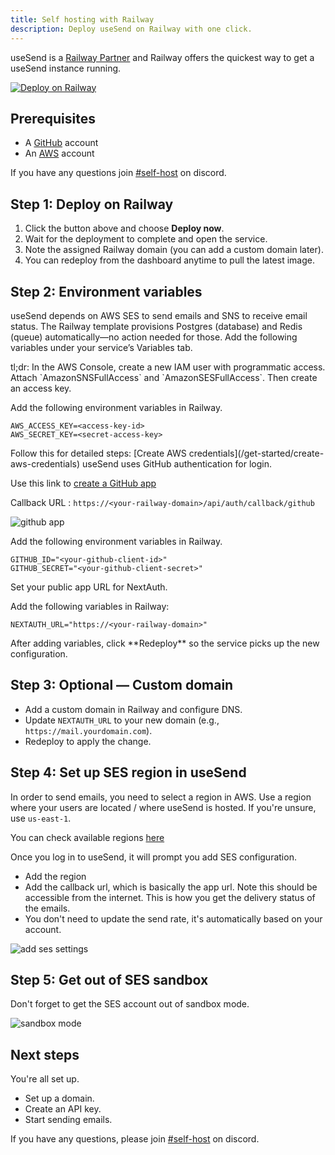 ```yaml
---
title: Self hosting with Railway
description: Deploy useSend on Railway with one click.
---
```


useSend is a [Railway Partner](https://railway.app/partners?utm_medium=integration&utm_source=docs&utm_campaign=usesend) and Railway offers the quickest way to get a useSend instance running.

[![Deploy on Railway](https://railway.app/button.svg)](https://railway.com/deploy/usesend?utm_medium=integration&utm_source=docs&utm_campaign=usesend)

## Prerequisites

- A [GitHub](https://github.com) account
- An [AWS](https://aws.amazon.com) account

If you have any questions join [#self-host](https://discord.gg/gbsvjb9MqV) on discord.

## Step 1: Deploy on Railway

1. Click the button above and choose **Deploy now**.
2. Wait for the deployment to complete and open the service.
3. Note the assigned Railway domain (you can add a custom domain later).
4. You can redeploy from the dashboard anytime to pull the latest image.

## Step 2: Environment variables

useSend depends on AWS SES to send emails and SNS to receive email status. The Railway template provisions Postgres (database) and Redis (queue) automatically—no action needed for those. Add the following variables under your service’s Variables tab.

<Steps>
  <Step title="AWS credentials">
  tl;dr: In the AWS Console, create a new IAM user with programmatic access. Attach `AmazonSNSFullAccess` and `AmazonSESFullAccess`. Then create an access key.

Add the following environment variables in Railway.

```env
AWS_ACCESS_KEY=<access-key-id>
AWS_SECRET_KEY=<secret-access-key>
```

<Tip>
  Follow this for detailed steps: [Create AWS
  credentials](/get-started/create-aws-credentials)
</Tip>
  </Step>

  <Step title="GitHub app credentials for login">
  useSend uses GitHub authentication for login.

Use this link to [create a GitHub app](https://docs.github.com/en/apps/creating-github-apps/about-creating-github-apps/about-creating-github-apps)

Callback URL : `https://<your-railway-domain>/api/auth/callback/github`

![github app](/images/github-callback.png)

Add the following environment variables in Railway.

```env
GITHUB_ID="<your-github-client-id>"
GITHUB_SECRET="<your-github-client-secret>"
```

  </Step>

  <Step title="NextAuth URL">
  Set your public app URL for NextAuth.

Add the following variables in Railway:

```env
NEXTAUTH_URL="https://<your-railway-domain>"
```

  </Step>
</Steps>

<Tip>
  After adding variables, click **Redeploy** so the service picks up the new
  configuration.
</Tip>

## Step 3: Optional — Custom domain

- Add a custom domain in Railway and configure DNS.
- Update `NEXTAUTH_URL` to your new domain (e.g., `https://mail.yourdomain.com`).
- Redeploy to apply the change.

## Step 4: Set up SES region in useSend

In order to send emails, you need to select a region in AWS. Use a region where your users are located / where useSend is hosted. If you're unsure, use `us-east-1`.

You can check available regions [here](https://docs.aws.amazon.com/general/latest/gr/ses.html)

Once you log in to useSend, it will prompt you add SES configuration.

- Add the region
- Add the callback url, which is basically the app url. Note this should be accessible from the internet. This is how you get the delivery status of the emails.
- You don't need to update the send rate, it's automatically based on your account.

![add ses settings](/images/ses-settings/add-ses-settings.png)

## Step 5: Get out of SES sandbox

<Warning>Don't forget to get the SES account out of sandbox mode.</Warning>

![sandbox mode](/images/ses-settings/sandbox.png)

## Next steps

You're all set up.

- Set up a domain.
- Create an API key.
- Start sending emails.

If you have any questions, please join [#self-host](https://discord.gg/gbsvjb9MqV) on discord.
